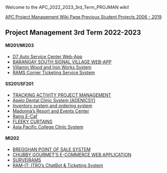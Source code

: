 Welcome to the APC_2022_2023_3rd_Term_PROJMAN wiki!


[https://wiki.apc.edu.ph/index.php?title=Project_Management APC Project Management Wiki Page Previous Student Projects 2006 - 2019]

==Project Management 3rd Term 2022-2023==
<h4>MI201/MI203</h4>
* [[Group 01 Elite Four - D7 Auto Service Center Web-App | D7 Auto Service Center Web-App]]
* [[Group 02 Team Developmentality - BARANGAY SOUTH SIGNAL VILLAGE WEB-APP | BARANGAY SOUTH SIGNAL VILLAGE WEB-APP ]]
* [[Group 03 Team MLNSD - Villamin Wood and Iron Works System | Villamin Wood and Iron Works System ]]
* [[Group 04 Nacor Industries - RAMS Corner Ticketing Service System | RAMS Corner Ticketing Service System ]]

<h4>SS201/SF201</h4>
* [[Group 01 Abyss -TRACKING ACTIVITY PROJECT MANAGEMENT | TRACKING ACTIVITY PROJECT MANAGEMENT]]
* [[Group 02 Progmatiks - Apelo Dental Clinic System (ADENICSY)  |Apelo Dental Clinic System (ADENICSY) ]]
* [[Group 03 Concave -Inventory system and ordering system  |Inventory system and ordering system ]]
* [[Group 04 YouNIX - Madonna’s Resort and Events Center  | Madonna’s Resort and Events Center ]]
* [[Group 05 Coderist - Rams E-Caf |Rams E-Caf]]
* [[Group 06 Fleeky Hub - FLEEKY CURTAINS |FLEEKY CURTAINS]]
* [[Group 07 Project V - Asia Pacific College Clinic System |Asia Pacific College Clinic System]]

<h4>MI202</h4>
* [[Group 01 Aurora - BREGGHAN POINT OF SALE SYSTEM | BREGGHAN POINT OF SALE SYSTEM]]
* [[Group 02 HighTable - CHUBBY GOURMET’S E-COMMERCE WEB APPLICATION | CHUBBY GOURMET’S E-COMMERCE WEB APPLICATION ]]
* [[Group 03 KAYVI byte - SURVEIRAMS | SURVEIRAMS]]
* [[Group 04 OPTIMUM FIVE - RAM-IT: ITRO’s ChatBot & Ticketing System | RAM-IT: ITRO’s ChatBot & Ticketing System]]




